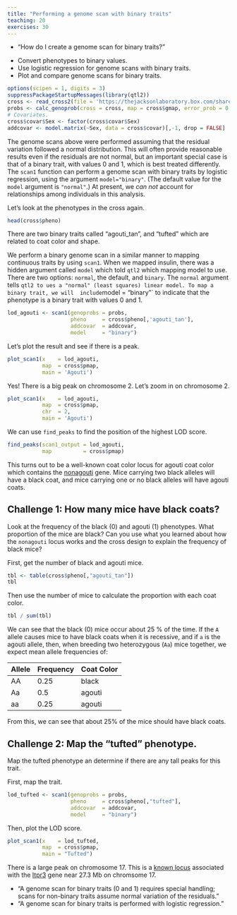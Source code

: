 ```yaml
---
title: "Performing a genome scan with binary traits"
teaching: 20
exercises: 30
---
```


:::::::::::::::::::::::::::::::::::::: questions 

- "How do I create a genome scan for binary traits?"

::::::::::::::::::::::::::::::::::::::::::::::::

::::::::::::::::::::::::::::::::::::: objectives

- Convert phenotypes to binary values.
- Use logistic regression for genome scans with binary traits.
- Plot and compare genome scans for binary traits.

::::::::::::::::::::::::::::::::::::::::::::::::

```r
options(scipen = 1, digits = 3)
suppressPackageStartupMessages(library(qtl2))
cross <- read_cross2(file = 'https://thejacksonlaboratory.box.com/shared/static/svw7ivp5hhmd7vb8fy26tc53h7r85wez.zip')
probs <- calc_genoprob(cross = cross, map = cross$gmap, error_prob = 0.002)
# Covariates.
cross$covar$Sex <- factor(cross$covar$Sex)
addcovar <- model.matrix(~Sex, data = cross$covar)[,-1, drop = FALSE]
```

The genome scans above were performed assuming that the residual variation 
followed a normal distribution. This will often provide reasonable results even 
if the residuals are not normal, but an important special case is that of a 
binary trait, with values 0 and 1, which is best treated differently. The 
`scan1` function can perform a genome scan with binary traits by logistic 
regression, using the argument `model="binary"`. (The default value for the 
`model` argument is `"normal"`.) At present, we _can not_ account for 
relationships among individuals in this analysis.

Let's look at the phenotypes in the cross again.

```r
head(cross$pheno)
```

There are two binary traits called "agouti_tan", and "tufted" which are related
to coat color and shape.

We perform a binary genome scan in a similar manner to mapping continuous traits
by using `scan1`. When we mapped insulin, there was a hidden argument called 
`model` which told `qtl2` which mapping model to use. There are two options:
`normal`, the default, and `binary`. The `normal` argument tells `qtl2 to ues a
"normal" (least squares) linear model. To map a binary trait, we will 
include `model = "binary"` to indicate that the phenotype is a binary trait 
with values 0 and 1.

```r
lod_agouti <- scan1(genoprobs = probs, 
                    pheno     = cross$pheno[,'agouti_tan'], 
                    addcovar  = addcovar, 
                    model     = "binary")
```

<!-- DMG: Explain why we don't use kinship. It's because we don't have 
a model that can handle correlated residuals. It uses logistic regression
and we don't know how to adjust for correlated residuals. -->

Let's plot the result and see if there is a peak.

```r
plot_scan1(x    = lod_agouti, 
           map  = cross$pmap, 
           main = 'Agouti')
```

Yes! There is a big peak on chromosome 2. Let's zoom in on chromosome 2.

```r
plot_scan1(x    = lod_agouti, 
           map  = cross$pmap, 
           chr  = 2,
           main = 'Agouti')
```

We can use `find_peaks` to find the position of the highest LOD score.

```r
find_peaks(scan1_output = lod_agouti, 
           map          = cross$pmap)
```

This turns out to be a well-known coat color locus for agouti coat color which
contains the [nonagouti](https://www.informatics.jax.org/marker/MGI:87853) gene.
Mice carrying two black alleles will have a black coat, and mice carrying
one or no black alleles will have agouti coats.

::::::::::::::::::::::::::::::::::::: challenge

## Challenge 1: How many mice have black coats?

Look at the frequency of the black (0) and agouti (1) phenotypes. What 
proportion of the mice are black? Can you use what you learned about how
the `nonagouti` locus works and the cross design to explain the frequency of 
black mice?

::::::::::::::::::::::::::::::::: solution

First, get the number of black and agouti mice.

```r
tbl <- table(cross$pheno[,"agouti_tan"])
tbl
```

Then use the number of mice to calculate the proportion with each coat color.

```r
tbl / sum(tbl)
```

We can see that the black (0) mice occur about 25 % of the time. If the `A` allele
causes mice to have black coats when it is recessive, and if `a` is the agouti
allele, then, when breeding two heterozygous (`Aa`) mice together, we expect
mean allele frequencies of:

Allele | Frequency | Coat Color
-------+-----------+-----------
  AA   |    0.25   |   black
  Aa   |    0.5    |   agouti
  aa   |    0.25   |   agouti

From this, we can see that about 25% of the mice should have black coats.

<!-- DMG: Fill this in with a figure showing the expected frequency of 
two allele from F1s. AA = 25%, Aa = 50% & aa = 25%. -->


::::::::::::::::::::::::::::::::::::::::::

## Challenge 2: Map the "tufted" phenotype.

Map the tufted phenotype an determine if there are any tall peaks for this 
trait.

::::::::::::::::::::::::::::::::: solution

First, map the trait.

```r
lod_tufted <- scan1(genoprobs = probs, 
                    pheno     = cross$pheno[,"tufted"], 
                    addcovar  = addcovar, 
                    model     = "binary")
```

Then, plot the LOD score.

```r
plot_scan1(x    = lod_tufted, 
           map  = cross$pmap, 
           main = "Tufted")
```

There is a large peak on chromosome 17. This is a 
[known locus](https://www.ncbi.nlm.nih.gov/pmc/articles/PMC3570182/) 
associated with the [Itpr3](https://www.informatics.jax.org/marker/MGI:96624)
gene near 27.3 Mb on chromsome 17.

::::::::::::::::::::::::::::::::::::::::::

:::::::::::::::::::::::::::::::::::::::::::::::


::::::::::::::::::::::::::::::::::::: keypoints 

- "A genome scan for binary traits (0 and 1) requires special handling; scans 
for non-binary traits assume normal variation of the residuals."
- "A genome scan for binary traits  is performed with logistic regression."

::::::::::::::::::::::::::::::::::::::::::::::::

